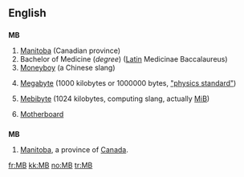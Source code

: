 ==English==

==={{initialism}}===
'''MB'''

# [[Manitoba]] (Canadian province)
# Bachelor of Medicine (''degree'') ([[Latin]] Medicinae Baccalaureus)
# [[Moneyboy]] (a Chinese slang)
# {{context|SI}} [[megabyte|Megabyte]] (1000 kilobytes or 1000000 bytes, [http://physics.nist.gov/cuu/Units/binary.html "physics standard"])
# {{computing}} [[mebibyte|Mebibyte]] (1024 kilobytes, computing slang, actually [[MiB]])
# {{computing}} [[motherboard|Motherboard]]

==={{abbreviation}}===
'''MB'''
#[[Manitoba]], a province of [[Canada]].

[[fr:MB]]
[[kk:MB]]
[[no:MB]]
[[tr:MB]]